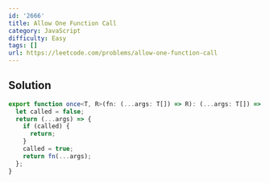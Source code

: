 ```yaml
---
id: '2666'
title: Allow One Function Call
category: JavaScript
difficulty: Easy
tags: []
url: https://leetcode.com/problems/allow-one-function-call
---
```


## Solution

```typescript filename="solution.ts" copy
export function once<T, R>(fn: (...args: T[]) => R): (...args: T[]) => R | undefined {
  let called = false;
  return (...args) => {
    if (called) {
      return;
    }
    called = true;
    return fn(...args);
  };
}
```

